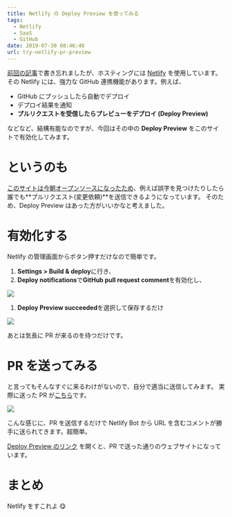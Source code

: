 ```yaml
---
title: Netlify の Deploy Preview を使ってみる
tags:
  - Netlify
  - SaaS
  - GitHub
date: 2019-07-30 08:46:48
url: try-netlify-pr-preview
---
```


[前回の記事](/2019/07/hello-world/)で書き忘れましたが、ホスティングには [Netlify](https://netlify.com) を使用しています。
その Netlify には、強力な GitHub 連携機能があります。例えば、

- GitHub にプッシュしたら自動でデプロイ
- デプロイ結果を通知
- **プルリクエストを受信したらプレビューをデプロイ (Deploy Preview)**

などなど、結構有能なのですが、今回はその中の **Deploy Preview** をこのサイトで有効化してみます。

# というのも

[このサイトは今朝オープンソースになったため](https://github.com/yuzulabo/blog)、例えば誤字を見つけたりしたら誰でも**プルリクエスト(変更依頼)**を送信できるようになっています。
そのため、Deploy Preview はあった方がいいかなと考えました。

# 有効化する

Netlify の管理画面からボタン押すだけなので簡単です。

1. **Settings > Build & deploy**に行き、
2. **Deploy notifications**で**GitHub pull request comment**を有効化し、

![](/static/files-blog-nzws-me/try-netlify-pr-preview/gs8bpjiryv7zh3dnitvn.png)

1. **Deploy Preview succeeded**を選択して保存するだけ

![](/static/files-blog-nzws-me/try-netlify-pr-preview/psknwkxdyic3jpwticr5.png)

あとは気長に PR が来るのを待つだけです。

# PR を送ってみる

と言ってもそんなすぐに来るわけがないので、自分で適当に送信してみます。
実際に送った PR が[こちら](https://github.com/yuzulabo/blog/pull/5)です。

![](/static/files-blog-nzws-me/try-netlify-pr-preview/ji0zuzh5gmhs5jcxd4zq.png)

こんな感じに、PR を送信するだけで Netlify Bot から URL を含むコメントが勝手に送られてきます。超簡単。

[Deploy Preview のリンク](https://deploy-preview-5--nzws-blog.netlify.com/) を開くと、PR で送った通りのウェブサイトになっています。

# まとめ

Netlify をすこれよ 😋

